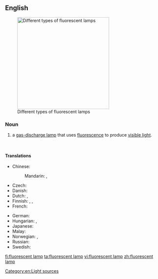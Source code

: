==English==
{{wikipedia}}
[[Image:Leuchtstofflampen-chtaube050409.jpg|300px|thumb|Different types of fluorescent lamps]]

===Noun===
{{en-noun|head=[[fluorescent]] [[lamp]]}}

# a [[gas-discharge lamp]] that uses [[fluorescence]] to produce [[visible light]].

<br clear="both" />

====Translations====
{{trans-top|a gas-discharge lamp}}
* Chinese:
*: Mandarin: {{t|zh|熒光燈|sc=Hani}}, {{t|zh|荧光灯|tr=yíngguāngdēng|sc=Hani}}
* Czech: {{t-|cs|zářivka|f}}
* Danish: {{t|da|lysstofrør|n}}
* Dutch: {{t-|nl|tl-buis|c}} {{qualifier|tubular}}, {{t+|nl|spaarlamp|c}} {{qualifier|compact}}
* Finnish: {{t+|fi|loisteputki}}, {{t|fi|loisteputkilamppu}}, {{t|fi|loistelamppu}}
* French: {{t|fr|tube fluorescent|m}}
{{trans-mid}}
* German: {{t|de|Leuchtstofflampe|f}}
* Hungarian: {{t-|hu|fénycső}}, {{t-|hu|világítócső}}
* Japanese: {{t|ja|蛍光灯|tr=けいこうとう, keikōtō|sc=Jpan}}
* Malay: {{t|ms|lampu kalimantang}}
* Norwegian: {{t|no|lysrør|n}}, {{t|no|lysstoffrør|n}}
* Russian: {{t|ru|люминесцентная лампа|f|tr=ljuminescéntnaja lámpa|sc=Cyrl}}
* Swedish: {{t|sv|lysrör|n}}
{{trans-bottom}}

[[Category:en:Light sources]]

[[fi:fluorescent lamp]]
[[ta:fluorescent lamp]]
[[vi:fluorescent lamp]]
[[zh:fluorescent lamp]]